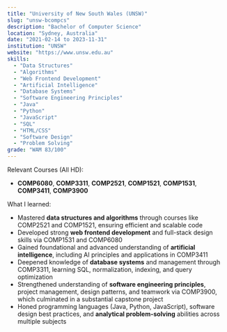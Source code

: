 ```yaml
---
title: "University of New South Wales (UNSW)"
slug: "unsw-bcompcs"
description: "Bachelor of Computer Science"
location: "Sydney, Australia"
date: "2021-02-14 to 2023-11-31"
institution: "UNSW"
website: "https://www.unsw.edu.au"
skills:
  - "Data Structures"
  - "Algorithms"
  - "Web Frontend Development"
  - "Artificial Intelligence"
  - "Database Systems"
  - "Software Engineering Principles"
  - "Java"
  - "Python"
  - "JavaScript"
  - "SQL"
  - "HTML/CSS"
  - "Software Design"
  - "Problem Solving"
grade: "WAM 83/100"
---
```


Relevant Courses (All HD):

- **COMP6080**, **COMP3311**, **COMP2521**, **COMP1521**, **COMP1531**, **COMP3411**, **COMP3900**

What I learned:

- Mastered **data structures and algorithms** through courses like COMP2521 and COMP1521, ensuring efficient and scalable code
- Developed strong **web frontend development** and full-stack design skills via COMP1531 and COMP6080
- Gained foundational and advanced understanding of **artificial intelligence**, including AI principles and applications in COMP3411
- Deepened knowledge of **database systems** and management through COMP3311, learning SQL, normalization, indexing, and query optimization
- Strengthened understanding of **software engineering principles**, project management, design patterns, and teamwork via COMP3900, which culminated in a substantial capstone project
- Honed programming languages (Java, Python, JavaScript), software design best practices, and **analytical problem-solving** abilities across multiple subjects
